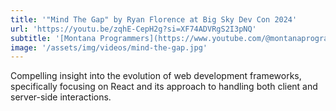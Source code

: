 ```yaml
---
title: '"Mind The Gap" by Ryan Florence at Big Sky Dev Con 2024'
url: 'https://youtu.be/zqhE-CepH2g?si=XF74ADVRgS2I3pNQ'
subtitle: '[Montana Programmers](https://www.youtube.com/@montanaprogrammers2412)'
image: '/assets/img/videos/mind-the-gap.jpg'
---
```


Compelling insight into the evolution of web development frameworks, specifically focusing on React and its approach to handling both client and server-side interactions.
